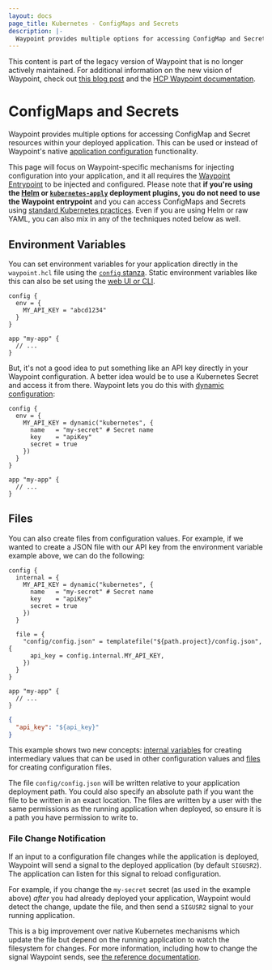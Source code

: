 ```yaml
---
layout: docs
page_title: Kubernetes - ConfigMaps and Secrets
description: |-
  Waypoint provides multiple options for accessing ConfigMap and Secret resources within your deployed application. This can be used or instead of Waypoint's native application configuration.
---
```


<Warning>

This content is part of the legacy version of Waypoint that is no longer actively maintained. For additional information on the new vision of Waypoint, check out [this blog post](https://www.hashicorp.com/blog/a-new-vision-for-hcp-waypoint) and the [HCP Waypoint documentation](/hcp/docs/waypoint).

</Warning>

# ConfigMaps and Secrets

Waypoint provides multiple options for accessing ConfigMap and Secret resources
within your deployed application. This can be used or instead of Waypoint's native
[application configuration](/waypoint/docs/app-config) functionality.

This page will focus on Waypoint-specific mechanisms for injecting
configuration into your application, and it all requires the
[Waypoint Entrypoint](/waypoint/docs/entrypoint) to be injected and configured.
Please note that **if you're using the [Helm](/waypoint/docs/platforms/kubernetes/helm-deploy) or
[`kubernetes-apply`](/waypoint/docs/platforms/kubernetes/kubectl-deploy) deployment plugins,
you do not need to use the Waypoint entrypoint** and you can access
ConfigMaps and Secrets using
[standard Kubernetes practices](https://kubernetes.io/docs/concepts/configuration/configmap/).
Even if you are using Helm or raw YAML, you can also mix in any of the
techniques noted below as well.

## Environment Variables

You can set environment variables for your application directly
in the `waypoint.hcl` file using the [`config` stanza](/waypoint/docs/waypoint-hcl/config).
Static environment variables like this can also be set using the
[web UI or CLI](/waypoint/docs/app-config).

```hcl
config {
  env = {
    MY_API_KEY = "abcd1234"
  }
}

app "my-app" {
  // ...
}
```

But, it's not a good idea to put something like an API key directly
in your Waypoint configuration. A better idea would be to use a Kubernetes
Secret and access it from there. Waypoint lets you do this with
[dynamic configuration](/waypoint/docs/app-config/dynamic):

```hcl
config {
  env = {
    MY_API_KEY = dynamic("kubernetes", {
      name   = "my-secret" # Secret name
      key    = "apiKey"
      secret = true
    })
  }
}

app "my-app" {
  // ...
}
```

## Files

You can also create files from configuration values. For example, if we
wanted to create a JSON file with our API key from the environment variable
example above, we can do the following:

```hcl
config {
  internal = {
    MY_API_KEY = dynamic("kubernetes", {
      name   = "my-secret" # Secret name
      key    = "apiKey"
      secret = true
    })
  }

  file = {
    "config/config.json" = templatefile("${path.project}/config.json", {
      api_key = config.internal.MY_API_KEY,
    })
  }
}

app "my-app" {
  // ...
}
```

```json
{
  "api_key": "${api_key}"
}
```

This example shows two new concepts: [internal variables](/waypoint/docs/app-config/internal)
for creating intermediary values that can be used in other configuration
values and [files](/waypoint/docs/app-config/files) for creating configuration files.

The file `config/config.json` will be written relative to your application
deployment path. You could also specify an absolute path if you want the
file to be written in an exact location. The files are written by a user with
the same permissions as the running application when deployed, so ensure it is
a path you have permission to write to.

### File Change Notification

If an input to a configuration file changes while the application is deployed,
Waypoint will send a signal to the deployed application (by default `SIGUSR2`).
The application can listen for this signal to reload configuration.

For example, if you change the `my-secret` secret (as used in the example above)
_after_ you had already deployed your application, Waypoint would detect
the change, update the file, and then send a `SIGUSR2` signal to your
running application.

This is a big improvement over native Kubernetes mechanisms which update the
file but depend on the running application to watch the filesystem for changes.
For more information, including how to change the signal Waypoint sends,
see [the reference documentation](/waypoint/docs/app-config/files#file-change-signal).
